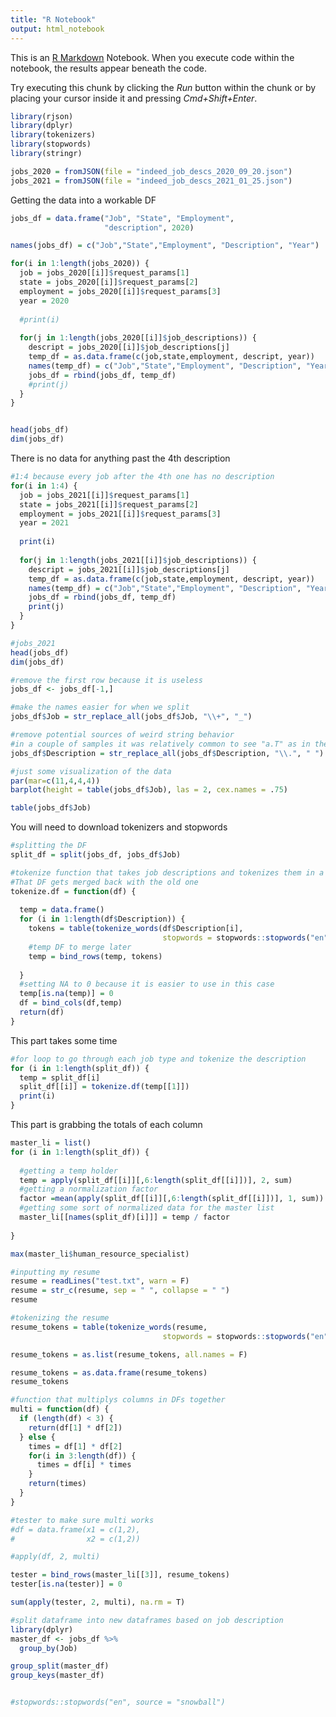 ```yaml
---
title: "R Notebook"
output: html_notebook
---
```


This is an [R Markdown](http://rmarkdown.rstudio.com) Notebook. When you execute code within the notebook, the results appear beneath the code. 

Try executing this chunk by clicking the *Run* button within the chunk or by placing your cursor inside it and pressing *Cmd+Shift+Enter*. 

```r
library(rjson)
library(dplyr)
library(tokenizers)
library(stopwords)
library(stringr)

jobs_2020 = fromJSON(file = "indeed_job_descs_2020_09_20.json")
jobs_2021 = fromJSON(file = "indeed_job_descs_2021_01_25.json")
```


Getting the data into a workable DF
```r
jobs_df = data.frame("Job", "State", "Employment", 
                     "description", 2020)

names(jobs_df) = c("Job","State","Employment", "Description", "Year")

for(i in 1:length(jobs_2020)) {
  job = jobs_2020[[i]]$request_params[1]
  state = jobs_2020[[i]]$request_params[2]
  employment = jobs_2020[[i]]$request_params[3]
  year = 2020
  
  #print(i)
  
  for(j in 1:length(jobs_2020[[i]]$job_descriptions)) {
    descript = jobs_2020[[i]]$job_descriptions[j]
    temp_df = as.data.frame(c(job,state,employment, descript, year))
    names(temp_df) = c("Job","State","Employment", "Description", "Year")
    jobs_df = rbind(jobs_df, temp_df)
    #print(j)
  }
}


head(jobs_df)
dim(jobs_df)
```
There is no data for anything past the 4th description
```r
#1:4 because every job after the 4th one has no description
for(i in 1:4) {
  job = jobs_2021[[i]]$request_params[1]
  state = jobs_2021[[i]]$request_params[2]
  employment = jobs_2021[[i]]$request_params[3]
  year = 2021
  
  print(i)
  
  for(j in 1:length(jobs_2021[[i]]$job_descriptions)) {
    descript = jobs_2021[[i]]$job_descriptions[j]
    temp_df = as.data.frame(c(job,state,employment, descript, year))
    names(temp_df) = c("Job","State","Employment", "Description", "Year")
    jobs_df = rbind(jobs_df, temp_df)
    print(j)
  }
}

#jobs_2021
head(jobs_df)
dim(jobs_df)

#remove the first row because it is useless
jobs_df <- jobs_df[-1,]

#make the names easier for when we split
jobs_df$Job = str_replace_all(jobs_df$Job, "\\+", "_")

#remove potential sources of weird string behavior
#in a couple of samples it was relatively common to see "a.T" as in the end of one sentance into the next
jobs_df$Description = str_replace_all(jobs_df$Description, "\\.", " ")
```


```r
#just some visualization of the data 
par(mar=c(11,4,4,4))
barplot(height = table(jobs_df$Job), las = 2, cex.names = .75)

table(jobs_df$Job)
```

You will need to download tokenizers and stopwords
```r
#splitting the DF
split_df = split(jobs_df, jobs_df$Job)

#tokenize function that takes job descriptions and tokenizes them in a new DF
#That DF gets merged back with the old one 
tokenize.df = function(df) {
  
  temp = data.frame()
  for (i in 1:length(df$Description)) {
    tokens = table(tokenize_words(df$Description[i], 
                                  stopwords = stopwords::stopwords("en")))
    #temp DF to merge later 
    temp = bind_rows(temp, tokens)
    
  }
  #setting NA to 0 because it is easier to use in this case
  temp[is.na(temp)] = 0
  df = bind_cols(df,temp)
  return(df)
}
```

This part takes some time
```r
#for loop to go through each job type and tokenize the description
for (i in 1:length(split_df)) {
  temp = split_df[i]
  split_df[[i]] = tokenize.df(temp[[1]])
  print(i)
}
```
This part is grabbing the totals of each column 
```r
master_li = list()
for (i in 1:length(split_df)) {
  
  #getting a temp holder
  temp = apply(split_df[[i]][,6:length(split_df[[i]])], 2, sum)
  #getting a normalization factor 
  factor =mean(apply(split_df[[i]][,6:length(split_df[[i]])], 1, sum))
  #getting some sort of normalized data for the master list
  master_li[[names(split_df)[i]]] = temp / factor
  
}

max(master_li$human_resource_specialist)
```

```r
#inputting my resume 
resume = readLines("test.txt", warn = F)
resume = str_c(resume, sep = " ", collapse = " ") 
resume

#tokenizing the resume 
resume_tokens = table(tokenize_words(resume, 
                                  stopwords = stopwords::stopwords("en")))

resume_tokens = as.list(resume_tokens, all.names = F)

resume_tokens = as.data.frame(resume_tokens)
resume_tokens
```

```r
#function that multiplys columns in DFs together 
multi = function(df) {
  if (length(df) < 3) {
    return(df[1] * df[2])
  } else {
    times = df[1] * df[2]
    for(i in 3:length(df)) {
      times = df[i] * times  
    }
    return(times)
  }
}

#tester to make sure multi works
#df = data.frame(x1 = c(1,2),
#                x2 = c(1,2))

#apply(df, 2, multi)

tester = bind_rows(master_li[[3]], resume_tokens)
tester[is.na(tester)] = 0

sum(apply(tester, 2, multi), na.rm = T)
```




 
```r
#split dataframe into new dataframes based on job description
library(dplyr)
master_df <- jobs_df %>%
  group_by(Job)

group_split(master_df)
group_keys(master_df)


#stopwords::stopwords("en", source = "snowball")
```
